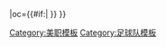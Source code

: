 {{fb team |t=皇家鹽湖城 |tan=皇家鹽湖城 |tc=USA |abb={{#if:{{{abb|}}}|RSL}}|oc={{#if:{{{oc|}}}|{{{oc}}} }} }}<!--
--><noinclude>[[Category:美职模板]][[Category:足球队模板]]</noinclude>